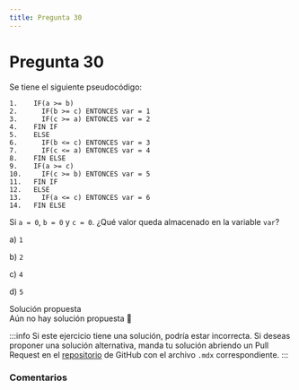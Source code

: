 ```yaml
---
title: Pregunta 30
---
```



# Pregunta 30

<div className="exercise">
Se tiene el siguiente pseudocódigo:

```
1.    IF(a >= b)
2.      IF(b >= c) ENTONCES var = 1
3.      IF(c >= a) ENTONCES var = 2
4.    FIN IF
5.    ELSE
6.      IF(b <= c) ENTONCES var = 3
7.      IF(c <= a) ENTONCES var = 4
8.    FIN ELSE
9.    IF(a >= c)
10.     IF(c >= b) ENTONCES var = 5
11.   FIN IF
12.   ELSE
13.     IF(a <= c) ENTONCES var = 6
14.   FIN ELSE
```

Si `a = 0`, `b = 0` y `c = 0`. ¿Qué valor queda almacenado en la variable `var`?

a) `1`

b) `2`

c) `4`

d) `5`
</div>

<MDXDetails>
<summary>Solución propuesta</summary>

<div className="exercise">
Aún no hay solución propuesta 🥲
</div>

:::info
Si este ejercicio tiene una solución, podría estar incorrecta. Si deseas proponer una solución alternativa, manda tu solución abriendo
un Pull Request en el [repositorio](https://github.com/crow-rojas/apuntes-fundamentals/pulls) de GitHub con el archivo
`.mdx` correspondiente.
:::

</MDXDetails>

### Comentarios

<Disqus
  url="https://crow-rojas.github.io/apuntes-fundamentals/docs/engineering/computing/exercises/2019-1/p30"
  identifier="docs/engineering/computing/exercises/2019-1/p30"
  title="2019-1 Computación - Pregunta 30"
/>
